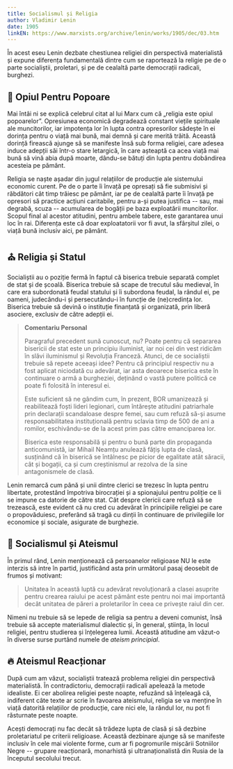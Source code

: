 ```yaml
---
title: Socialismul și Religia
author: Vladimir Lenin
date: 1905
linkEN: https://www.marxists.org/archive/lenin/works/1905/dec/03.htm
---
```


În acest eseu Lenin dezbate chestiunea religiei din perspectivă materialistă și expune diferența fundamentală dintre cum se raportează la religie pe de o parte socialiștii, proletari, și pe de cealaltă parte democrații radicali, burghezi.

## 💊 Opiul Pentru Popoare

Mai întâi ni se explică celebrul citat al lui Marx cum că „religia este opiul popoarelor”. Opresiunea economică degradează constant viețile spirituale ale muncitorilor, iar impotența lor în lupta contra opresorilor sădește în ei dorința pentru o viață mai bună, mai demnă și care merită trăită. Această dorință firească ajunge să se manifeste însă sub forma religiei, care adesea induce adepții săi într-o stare letargică, în care așteaptă ca acea viață mai bună să vină abia după moarte, dându-se bătuți din lupta pentru dobândirea acesteia pe pământ.

Religia se naște așadar din jugul relațiilor de producție ale sistemului economic curent. Pe de o parte îi învață pe opresați să fie submisivi și răbdători cât timp trăiesc pe pământ, iar pe de cealaltă parte îi învață pe opresori să practice acțiuni caritabile, pentru a-și putea justifica -- sau, mai degrabă, scuza -- acumularea de bogății pe baza exploatării muncitorilor. Scopul final al acestor atitudini, pentru ambele tabere, este garantarea unui loc în rai. Diferența este că doar exploatatorii vor fi avut, la sfârșitul zilei, o viață bună inclusiv aici, pe pământ.

## ⛪️ Religia și Statul

Socialiștii au o poziție fermă în faptul că biserica trebuie separată complet de stat și de școală. Biserica trebuie să scape de trecutul său medieval, în care era subordonată feudal statului și îi subordona feudal, la rândul ei, pe oameni, judecându-i și persecutându-i în funcție de (ne)credința lor. Biserica trebuie să devină o instituție finanțată și organizată, prin liberă asociere, exclusiv de către adepții ei.

> **Comentariu Personal**
>
> Paragraful precedent sună cunoscut, nu? Poate pentru că separarea bisericii de stat este un principiu iluminist, iar noi cei din vest ridicăm în slăvi iluminismul și Revoluția Franceză. Atunci, de ce socialiștii trebuie să repete aceeași idee? Pentru că principiul respectiv nu a fost aplicat niciodată cu adevărat, iar asta deoarece biserica este în continuare o armă a burgheziei, deținând o vastă putere politică ce poate fi folosită în interesul ei.
>
> Este suficient să ne gândim cum, în prezent, BOR umanizează și reabilitează foști lideri legionari, cum întărește atitudini patriarhale prin declarații scandaloase despre femei, sau cum refuză să-și asume responsabilitatea instituțională pentru sclavia timp de 500 de ani a romilor, eschivându-se de la acest prim pas către emanciparea lor.
>
> Biserica este responsabilă și pentru o bună parte din propaganda anticomunistă, iar Mihail Neamțu anulează fățiș lupta de clasă, susținând că în biserică se întâlnesc pe picior de egalitate atât săracii, cât și bogații, ca și cum creștinismul ar rezolva de la sine antagonismele de clasă.

Lenin remarcă cum până și unii dintre clerici se trezesc în lupta pentru libertate, protestând împotriva birocrației și a spionajului pentru poliție ce li se impune ca datorie de către stat. Cât despre clericii care refuză să se trezească, este evident că nu cred cu adevărat în principiile religiei pe care o propovăduiesc, preferând să tragă cu dinții în continuare de privilegiile lor economice și sociale, asigurate de burghezie.

## 🌹 Socialismul și Ateismul

În primul rând, Lenin menționează că persoanelor religioase NU le este interzis să intre în partid, justificând asta prin următorul pasaj deosebit de frumos și motivant:

> Unitatea în această luptă cu adevărat revoluționară a clasei asuprite pentru crearea raiului pe acest pământ este pentru noi mai importantă decât unitatea de păreri a proletarilor în ceea ce privește raiul din cer.

Nimeni nu trebuie să se lepede de religia sa pentru a deveni comunist, însă trebuie să accepte materialismul dialectic și, în general, știința, în locul religiei, pentru studierea și înțelegerea lumii. Această atitudine am văzut-o în diverse surse purtând numele de _ateism principial_.

## 🔥 Ateismul Reacționar

După cum am văzut, socialiștii tratează problema religiei din perspectivă materialistă. În contradictoriu, democrații radicali apelează la metode idealiste. Ei cer abolirea religiei peste noapte, refuzând să înțeleagă că, indiferent câte texte ar scrie în favoarea ateismului, religia se va menține în viață datorită relațiilor de producție, care nici ele, la rândul lor, nu pot fi răsturnate peste noapte.

Acești democrați nu fac decât să trădeze lupta de clasă și să dezbine proletariatul pe criterii religioase. Această dezbinare ajunge să se manifeste inclusiv în cele mai violente forme, cum ar fi pogromurile mișcării Sotniilor Negre -- grupare reacționară, monarhistă și ultranaționalistă din Rusia de la începutul secolului trecut.
